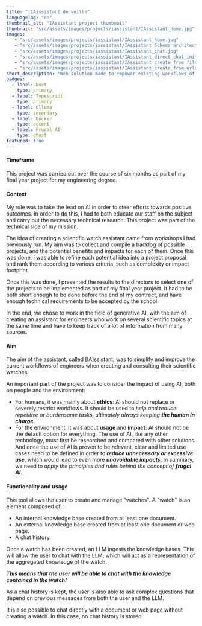 ```yaml
---
title: "[IA]ssistant de veille"
languageTag: "en"
thumbnail_alt: "IAssistant project thumbnail"
thumbnail: "src/assets/images/projects/iassistant/IAssistant_home.jpg"
images:
   - "src/assets/images/projects/iassistant/IAssistant_home.jpg"
   - "src/assets/images/projects/iassistant/IAssistant_Schema_architecture_technique_POC.png"
   - "src/assets/images/projects/iassistant/IAssistant_chat.jpg"
   - "src/assets/images/projects/iassistant/IAssistant_direct_chat_initialization.jpg"
   - "src/assets/images/projects/iassistant/IAssistant_create_from_files.jpg"
   - "src/assets/images/projects/iassistant/IAssistant_create_from_urls.jpg"
short_description: "Web solution made to empower existing workflows of engineers, when needing to keep up to date information and research on various topics. Made with a focus on ethics and frugal AI. Powered by a locally run LLM."
badges:
  - label: Nuxt
    type: primary
  - label: Typescript
    type: primary
  - label: Ollama
    type: secondary
  - label: Docker
    type: accent
  - label: Frugal AI
    type: ghost
featured: true
---
```

#### Timeframe
This project was carried out over the course of six months as part of my final year project for my engineering degree.

#### Context
My role was to take the lead on AI in order to steer efforts towards positive outcomes. In order to do this, I had to both educate our staff on the subject and carry out the necessary technical research. This project was part of the technical side of my mission.

The idea of creating a scientific watch assistant came from workshops I had previously run. My aim was to collect and compile a backlog of possible projects, and the potential benefits and impacts for each of them. Once this was done, I was able to refine each potential idea into a project proposal and rank them according to various criteria, such as complexity or impact footprint.

Once this was done, I presented the results to the directors to select one of the projects to be implemented as part of my final year project. It had to be both short enough to be done before the end of my contract, and have enough technical requirements to be accepted by the school.

In the end, we chose to work in the field of generative AI, with the aim of creating an assistant for engineers who work on several scientific topics at the same time and have to keep track of a lot of information from many sources.

#### Aim
The aim of the assistant, called \[IA\]ssistant, was to simplify and improve the current workflows of engineers when creating and consulting their scientific watches.

An important part of the project was to consider the impact of using AI, both on people and the environment:
- For humans, it was mainly about **ethics**: AI should not replace or severely restrict workflows. It should be used to *help and reduce repetitive or burdensome tasks, ultimately always keeping **the human in charge***.
- For the environment, it was about **usage** and **impact**: AI should not be the default option for everything. The use of AI, like any other technology, must first be researched and compared with other solutions. And once the use of AI is proven to be relevant, clear and limited use cases need to be defined in order to ***reduce unnecessary or excessive use***, which would lead to even more ***unavoidable impacts***. In summary, we need to *apply the principles and rules behind the concept of **frugal AI**.*.

#### Functionality and usage
This tool allows the user to create and manage "watches". A "watch" is an element composed of :
- An internal knowledge base created from at least one document.
- An external knowledge base created from at least one document or web page.
- A chat history.

Once a watch has been created, an LLM ingests the knowledge bases. This will allow the user to chat with the LLM, which will act as a representation of the aggregated knowledge of the watch.

***This means that the user will be able to chat with the knowledge contained in the watch!***

As a chat history is kept, the user is also able to ask complex questions that depend on previous messages from both the user and the LLM.

It is also possible to chat directly with a document or web page without creating a watch. In this case, no chat history is stored.